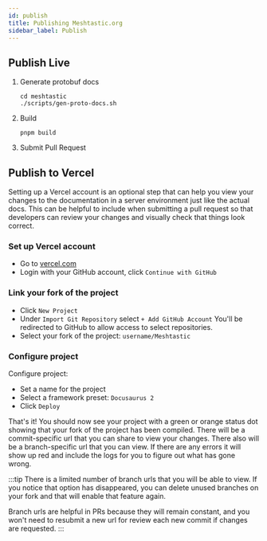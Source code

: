 ```yaml
---
id: publish
title: Publishing Meshtastic.org
sidebar_label: Publish
---
```


## Publish Live

1. Generate protobuf docs

   ```shell
   cd meshtastic
   ./scripts/gen-proto-docs.sh
   ```

2. Build

   ```shell
   pnpm build
   ```

3. Submit Pull Request

## Publish to Vercel

Setting up a Vercel account is an optional step that can help you view your changes to the documentation in a server environment just like the actual docs. This can be helpful to include when submitting a pull request so that developers can review your changes and visually check that things look correct.

### Set up Vercel account

- Go to [vercel.com](https://vercel.com)
- Login with your GitHub account, click `Continue with GitHub`

### Link your fork of the project

- Click `New Project`
- Under `Import Git Repository` select `+ Add GitHub Account`
  You'll be redirected to GitHub to allow access to select repositories.
- Select your fork of the project: `username/Meshtastic`

### Configure project

Configure project:

- Set a name for the project
- Select a framework preset: `Docusaurus 2`
- Click `Deploy`

That's it! You should now see your project with a green or orange status dot showing that your fork of the project has been compiled. There will be a commit-specific url that you can share to view your changes. There also will be a branch-specific url that you can view. If there are any errors it will show up red and include the logs for you to figure out what has gone wrong.

:::tip
There is a limited number of branch urls that you will be able to view. If you notice that option has disappeared, you can delete unused branches on your fork and that will enable that feature again.

Branch urls are helpful in PRs because they will remain constant, and you won't need to resubmit a new url for review each new commit if changes are requested.
:::
